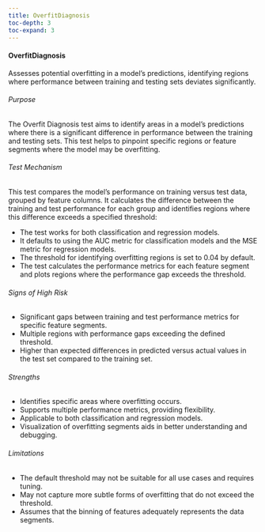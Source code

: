 ```yaml
---
title: OverfitDiagnosis
toc-depth: 3
toc-expand: 3
---
```






 
#### OverfitDiagnosis

Assesses potential overfitting in a model's predictions, identifying regions where performance between training and
testing sets deviates significantly.

###### Purpose

The Overfit Diagnosis test aims to identify areas in a model's predictions where there is a significant difference
in performance between the training and testing sets. This test helps to pinpoint specific regions or feature
segments where the model may be overfitting.

###### Test Mechanism

This test compares the model's performance on training versus test data, grouped by feature columns. It calculates
the difference between the training and test performance for each group and identifies regions where this
difference exceeds a specified threshold:

- The test works for both classification and regression models.
- It defaults to using the AUC metric for classification models and the MSE metric for regression models.
- The threshold for identifying overfitting regions is set to 0.04 by default.
- The test calculates the performance metrics for each feature segment and plots regions where the performance gap
exceeds the threshold.

###### Signs of High Risk

- Significant gaps between training and test performance metrics for specific feature segments.
- Multiple regions with performance gaps exceeding the defined threshold.
- Higher than expected differences in predicted versus actual values in the test set compared to the training set.

###### Strengths

- Identifies specific areas where overfitting occurs.
- Supports multiple performance metrics, providing flexibility.
- Applicable to both classification and regression models.
- Visualization of overfitting segments aids in better understanding and debugging.

###### Limitations

- The default threshold may not be suitable for all use cases and requires tuning.
- May not capture more subtle forms of overfitting that do not exceed the threshold.
- Assumes that the binning of features adequately represents the data segments.




 